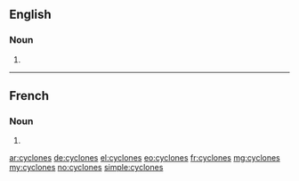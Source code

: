 ==English==

===Noun===
{{head|en|noun plural form}}

# {{plural of|cyclone|lang=en}}

----

==French==

===Noun===
{{head|fr|noun plural form|g=m}}

# {{plural of|cyclone|lang=fr}}

[[ar:cyclones]]
[[de:cyclones]]
[[el:cyclones]]
[[eo:cyclones]]
[[fr:cyclones]]
[[mg:cyclones]]
[[my:cyclones]]
[[no:cyclones]]
[[simple:cyclones]]